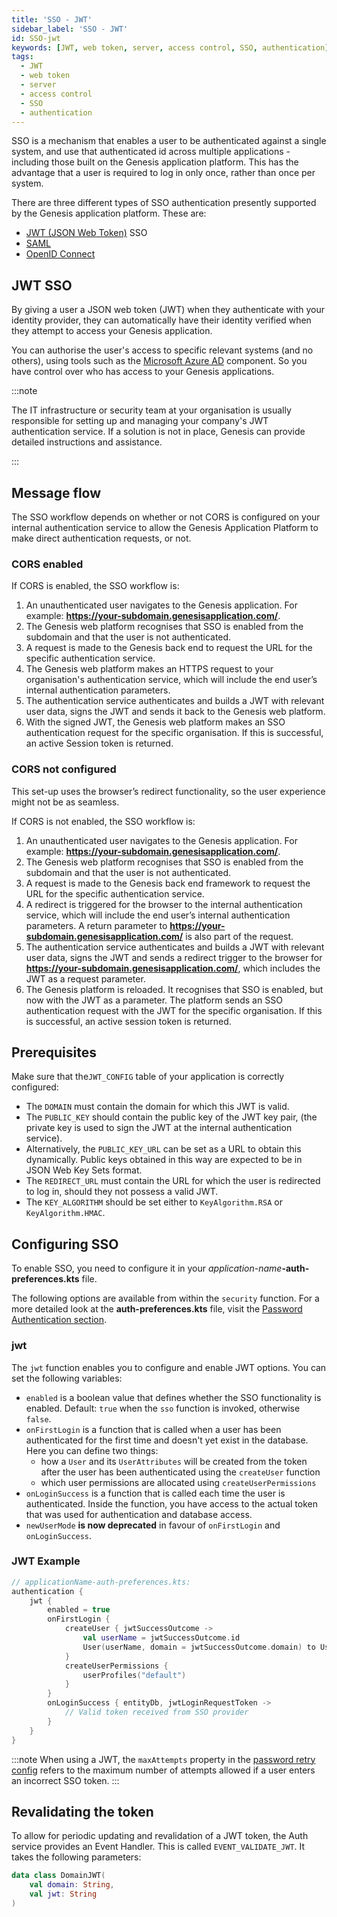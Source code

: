 ```yaml
---
title: 'SSO - JWT'
sidebar_label: 'SSO - JWT'
id: SSO-jwt
keywords: [JWT, web token, server, access control, SSO, authentication]
tags:
  - JWT
  - web token
  - server
  - access control
  - SSO
  - authentication
---
```




SSO is a mechanism that enables a user to be authenticated against a single system, and use that authenticated id across multiple applications - including those built on the Genesis application platform. This has the advantage that a user is required to log in only once, rather than once per system.

There are three different types of SSO authentication presently supported by the Genesis application platform. These are:

* [JWT (JSON Web Token)](https://jwt.io/introduction) SSO
* [SAML](https://en.wikipedia.org/wiki/Security_Assertion_Markup_Language)
* [OpenID Connect](https://openid.net/connect/)


## JWT SSO

By giving a user a JSON web token (JWT) when they authenticate with your identity provider, they can automatically have their identity verified when they attempt to access your Genesis application.

You can authorise the user's access to specific relevant systems (and no others), using tools such as the [Microsoft Azure AD](https://azure.microsoft.com/en-gb/services/active-directory/#overview) component. So you have control over who has access to your Genesis applications.

:::note

The IT infrastructure or security team at your organisation is usually responsible for setting up and managing your company's JWT authentication service. If a solution is not in place, Genesis can provide detailed instructions and assistance.

:::
## Message flow

The SSO workflow depends on whether or not CORS is configured on your internal authentication service to allow the Genesis Application Platform to make direct authentication requests, or not.

### CORS enabled

If CORS is enabled, the SSO workflow is:

1. An unauthenticated user navigates to the Genesis application. For example: **https://your-subdomain.genesisapplication.com/**.
2. The Genesis web platform recognises that SSO is enabled from the subdomain and that the user is not authenticated.
3. A request is made to the Genesis back end to request the URL for the specific authentication service.
4. The Genesis web platform makes an HTTPS request to your organisation's authentication service, which will include the end user’s internal authentication parameters.
5. The authentication service authenticates and builds a JWT with relevant user data, signs the JWT and sends it back to the Genesis web platform.
6. With the signed JWT, the Genesis web platform makes an SSO authentication request for the specific organisation. If this is successful, an active Session token is returned.

### CORS not configured

This set-up uses the browser’s redirect functionality, so the user experience might not be as seamless.

If CORS is not enabled, the SSO workflow is:

1. An unauthenticated user navigates to the Genesis application. For example: **https://your-subdomain.genesisapplication.com/**.
2. The Genesis web platform recognises that SSO is enabled from the subdomain and that the user is not authenticated.
3. A request is made to the Genesis back end framework to request the URL for the specific authentication service.
4. A redirect is triggered for the browser to the internal authentication service, which will include the end user’s internal authentication parameters. A return parameter to **https://your-subdomain.genesisapplication.com/** is also part of the request.
5. The authentication service authenticates and builds a JWT with relevant user data, signs the JWT and sends a redirect trigger to the browser for **https://your-subdomain.genesisapplication.com/**, which includes the JWT as a request parameter.
6. The Genesis platform is reloaded. It recognises that SSO is enabled, but now with the JWT as a parameter. The platform sends an SSO authentication request with the JWT for the specific organisation. If this is successful, an active session token is returned.


## Prerequisites

Make sure that the`JWT_CONFIG` table of your application is correctly configured:

* The `DOMAIN` must contain the domain for which this JWT is valid.
* The `PUBLIC_KEY` should contain the public key of the JWT key pair, (the private key is used to sign the JWT at the internal authentication service).
* Alternatively, the `PUBLIC_KEY_URL` can be set as a URL to obtain this dynamically. Public keys obtained in this way are expected to be in JSON Web Key Sets format.
* The `REDIRECT_URL` must contain the URL for which the user is redirected to log in, should they not possess a valid JWT.
* The `KEY_ALGORITHM` should be set either to `KeyAlgorithm.RSA` or `KeyAlgorithm.HMAC`.

## Configuring SSO

To enable SSO, you need to configure it in your _application-name_**-auth-preferences.kts** file.

The following options are available from within the `security` function. For a more detailed look at the **auth-preferences.kts** file, visit the [Password Authentication section](../../../server/access-control/password-authentication/).

### jwt
The `jwt` function enables you to configure and enable JWT options. You can set the following variables:

* `enabled` is a boolean value that defines whether the SSO functionality is enabled. Default: `true` when the `sso` function is invoked, otherwise `false`.
* `onFirstLogin` is a function that is called when a user has been authenticated for the first time and doesn't yet exist in the database. Here you can define two things:
  * how a `User` and its `UserAttributes` will be created from the token after the user has been authenticated using the `createUser` function
  * which user permissions are allocated using `createUserPermissions`
* `onLoginSuccess` is a function that is called each time the user is authenticated. Inside the function, you have access to the actual token that was used for authentication and database access.
* `newUserMode` **is now deprecated** in favour of `onFirstLogin` and `onLoginSuccess`.

### JWT Example
```kotlin
// applicationName-auth-preferences.kts:
authentication {
    jwt {
        enabled = true
        onFirstLogin {
            createUser { jwtSuccessOutcome ->
                val userName = jwtSuccessOutcome.id
                User(userName, domain = jwtSuccessOutcome.domain) to UserAttributes(userName)
            }
            createUserPermissions {
                userProfiles("default")
            }
        }
        onLoginSuccess { entityDb, jwtLoginRequestToken ->
            // Valid token received from SSO provider
        }
    }
}
```
:::note
When using a JWT, the `maxAttempts` property in the [password retry config](../../../server/access-control/password-authentication#passwordretry) 
refers to the maximum number of attempts allowed if a user enters an incorrect SSO token.
:::

## Revalidating the token

To allow for periodic updating and revalidation of a JWT token, the Auth service provides an Event Handler. This is called `EVENT_VALIDATE_JWT`. It takes the following parameters:

```kotlin
data class DomainJWT(
    val domain: String,
    val jwt: String
)
```

